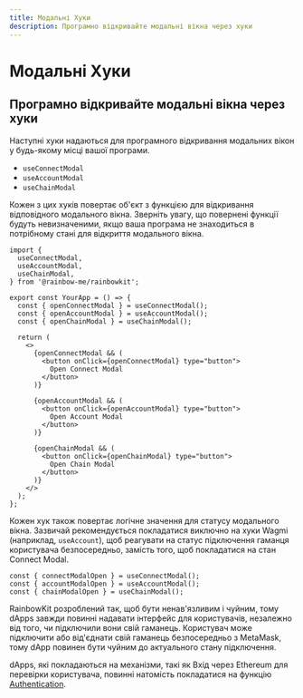 ```yaml
---
title: Модальні Хуки
description: Програмно відкривайте модальні вікна через хуки
---
```


# Модальні Хуки

## Програмно відкривайте модальні вікна через хуки

Наступні хуки надаються для програмного відкривання модальних вікон у будь-якому місці вашої програми.

- `useConnectModal`
- `useAccountModal`
- `useChainModal`

Кожен з цих хуків повертає об'єкт з функцією для відкривання відповідного модального вікна. Зверніть увагу, що повернені функції будуть невизначеними, якщо ваша програма не знаходиться в потрібному стані для відкриття модального вікна.

```tsx
import {
  useConnectModal,
  useAccountModal,
  useChainModal,
} from '@rainbow-me/rainbowkit';

export const YourApp = () => {
  const { openConnectModal } = useConnectModal();
  const { openAccountModal } = useAccountModal();
  const { openChainModal } = useChainModal();

  return (
    <>
      {openConnectModal && (
        <button onClick={openConnectModal} type="button">
          Open Connect Modal
        </button>
      )}

      {openAccountModal && (
        <button onClick={openAccountModal} type="button">
          Open Account Modal
        </button>
      )}

      {openChainModal && (
        <button onClick={openChainModal} type="button">
          Open Chain Modal
        </button>
      )}
    </>
  );
};
```

Кожен хук також повертає логічне значення для статусу модального вікна. Зазвичай рекомендується покладатися виключно на хуки Wagmi (наприклад, `useAccount`), щоб реагувати на статус підключення гаманця користувача безпосередньо, замість того, щоб покладатися на стан Connect Modal.

```tsx
const { connectModalOpen } = useConnectModal();
const { accountModalOpen } = useAccountModal();
const { chainModalOpen } = useChainModal();
```

RainbowKit розроблений так, щоб бути ненав'язливим і чуйним, тому dApps завжди повинні надавати інтерфейс для користувачів, незалежно від того, чи підключили вони свій гаманець. Користувач може підключити або від'єднати свій гаманець безпосередньо з MetaMask, тому dApp повинен бути чуйним до актуального стану підключення.

dApps, які покладаються на механізми, такі як Вхід через Ethereum для перевірки користувача, повинні натомість покладатися на функцію [Authentication](/docs/authentication).
